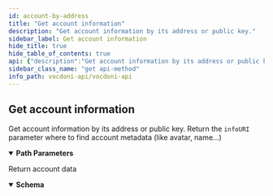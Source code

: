 ```yaml
---
id: account-by-address
title: "Get account information"
description: "Get account information by its address or public key."
sidebar_label: Get account information
hide_title: true
hide_table_of_contents: true
api: {"description":"Get account information by its address or public key.\nReturn the `infoURI` parameter where to find account metadata (like avatar, name...)","operationId":"accountByAddress","tags":["Accounts"],"parameters":[{"name":"accountId","in":"path","description":"Account address or publicKey (also known as accountId)","required":true,"schema":{"type":"string","example":"0x370372b92514d81a0e3efb8eba9d036ae0877653"}}],"responses":{"200":{"description":"Return account data","content":{"application/json":{"schema":{"type":"object","properties":{"address":{"type":"string","example":"e0c941dd44ff4c43fc4683088b846ddb3234d169"},"balance":{"type":"integer","format":"int32","example":9568},"nonce":{"type":"string","example":186},"infoURI":{"type":"string","example":"ipfs://QmXxgLNRSeK6jtFkJ9TsL8nYxFnJ8RKa2xXHUFKGankX6k"},"processIndex":{"type":"integer","format":"int32","example":38}}}}}}},"method":"get","path":"/accounts/{accountId}","servers":[{"url":"https://api.vocdoni.io/v2/"}],"securitySchemes":{"bearerAuth":{"type":"http","scheme":"bearer"}},"info":{"version":"2.0.0","title":"Vocdoni API","license":{"name":"MIT"},"description":"**Goals and Objectives:** \nThe Vocdoni API is meant to be the entry point for external integrators to add voting capabilities to an existing  CRM, customer base and product experience. The API should act as a satellite that facilitates creating votes using  Vocdoni, without the hassle of learning a deep platform.\nThis API should allow to perform the basic primitives of the Vocdoni Protocol such as manage organizations, voting  processes and be able to vote, abstracting as much as possible the complexity and doing so, offering simple and  clear methods to perform such actions.\nLast but not least, the API should be modular and allow further expansion with other independent modules such as  payments, CSPs, SSI providers, CRM’s, etc. becoming a open voting block/”lego” for the Web2.0 & Web 3.0 world."},"postman":{"name":"Get account information","description":{"content":"Get account information by its address or public key.\nReturn the `infoURI` parameter where to find account metadata (like avatar, name...)","type":"text/plain"},"url":{"path":["accounts",":accountId"],"host":["{{baseUrl}}"],"query":[],"variable":[{"disabled":false,"description":{"content":"(Required) Account address or publicKey (also known as accountId)","type":"text/plain"},"type":"any","value":"","key":"accountId"}]},"header":[{"key":"Accept","value":"application/json"}],"method":"GET"}}
sidebar_class_name: "get api-method"
info_path: vocdoni-api/vocdoni-api
---
```



## Get account information



Get account information by its address or public key.
Return the `infoURI` parameter where to find account metadata (like avatar, name...)

<details style={{"marginBottom":"1rem"}} data-collapsed={false} open={true}><summary style={{}}><strong>Path Parameters</strong></summary><div><ul><ParamsItem className={"paramsItem"} param={{"name":"accountId","in":"path","description":"Account address or publicKey (also known as accountId)","required":true,"schema":{"type":"string","example":"0x370372b92514d81a0e3efb8eba9d036ae0877653"}}}></ParamsItem></ul></div></details><div><ApiTabs><TabItem label={"200"} value={"200"}><div>

Return account data

</div><div><MimeTabs schemaType={"response"}><TabItem label={"application/json"} value={"application/json"}><SchemaTabs><TabItem label={"Schema"} value={"Schema"}><details style={{}} data-collapsed={false} open={true}><summary style={{"textAlign":"left"}}><strong>Schema</strong></summary><div style={{"textAlign":"left","marginLeft":"1rem"}}></div><ul style={{"marginLeft":"1rem"}}><SchemaItem collapsible={false} name={"address"} required={false} schemaDescription={undefined} schemaName={"string"} qualifierMessage={undefined} defaultValue={undefined}></SchemaItem><SchemaItem collapsible={false} name={"balance"} required={false} schemaDescription={undefined} schemaName={"int32"} qualifierMessage={undefined} defaultValue={undefined}></SchemaItem><SchemaItem collapsible={false} name={"nonce"} required={false} schemaDescription={undefined} schemaName={"string"} qualifierMessage={undefined} defaultValue={undefined}></SchemaItem><SchemaItem collapsible={false} name={"infoURI"} required={false} schemaDescription={undefined} schemaName={"string"} qualifierMessage={undefined} defaultValue={undefined}></SchemaItem><SchemaItem collapsible={false} name={"processIndex"} required={false} schemaDescription={undefined} schemaName={"int32"} qualifierMessage={undefined} defaultValue={undefined}></SchemaItem></ul></details></TabItem><TabItem label={"Example (from schema)"} value={"Example (from schema)"}><ResponseSamples responseExample={"{\n  \"address\": \"e0c941dd44ff4c43fc4683088b846ddb3234d169\",\n  \"balance\": 9568,\n  \"nonce\": 186,\n  \"infoURI\": \"ipfs://QmXxgLNRSeK6jtFkJ9TsL8nYxFnJ8RKa2xXHUFKGankX6k\",\n  \"processIndex\": 38\n}"} language={"json"}></ResponseSamples></TabItem></SchemaTabs></TabItem></MimeTabs></div></TabItem></ApiTabs></div>
      